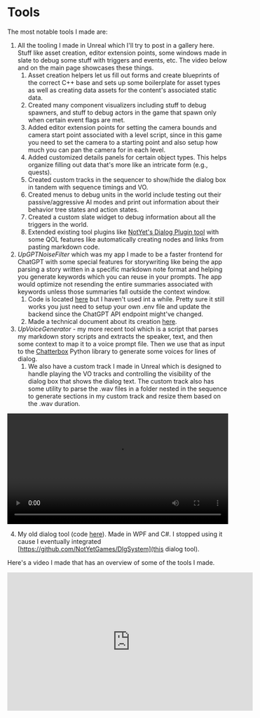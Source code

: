 
<main class="m-2">

<div class="m-2 mdx-content">

# Tools

<ToolsGallery />

The most notable tools I made are:

1. All the tooling I made in Unreal which I'll try to post in a gallery here. Stuff like asset creation, editor extension points, some windows made in slate to debug some stuff with triggers and events, etc. The video below and on the main page showcases these things.
   1. Asset creation helpers let us fill out forms and create blueprints of the correct C++ base and sets up some boilerplate for asset types as well as creating data assets for the content's associated static data.
   2. Created many component visualizers including stuff to debug spawners, and stuff to debug actors in the game that spawn only when certain event flags are met.
   3. Added editor extension points for setting the camera bounds and camera start point associated with a level script, since in this game you need to set the camera to a starting point and also setup how much you can pan the camera for in each level.
   4. Added customized details panels for certain object types. This helps organize filling out data that's more like an intricate form (e.g., quests).
   5. Created custom tracks in the sequencer to show/hide the dialog box in tandem with sequence timings and VO.
   6. Created menus to debug units in the world include testing out their passive/aggressive AI modes and print out information about their behavior tree states and action states.
   7. Created a custom slate widget to debug information about all the triggers in the world.
   8. Extended existing tool plugins like [NotYet's Dialog Plugin tool](https://github.com/NotYetGames/DlgSystem) with some QOL features like automatically creating nodes and links from pasting markdown code. 
2. *UpGPTNoiseFilter* which was my app I made to be a faster frontend for ChatGPT with some special features for storywriting like being the app parsing a story written in a specific markdown note format and helping you generate keywords which you can reuse in your prompts. The app would optimize not resending the entire summaries associated with keywords unless those summaries fall outside the context window.
   1. Code is located [here](https://gitlab.com/uperception/upgpt-noise-filter) but I haven't used int a while. Pretty sure it still works you just need to setup your own .env file and update the backend since the ChatGPT API endpoint might've changed.
   2. Made a technical document about its creation <A href="/Technical Docs/upgptnoisefilter">here</A>.
3. *UpVoiceGenerator* - my more recent tool which is a script that parses my markdown story scripts and extracts the speaker, text, and then some context to map it to a voice prompt file. Then we use that as input to the [Chatterbox](https://github.com/resemble-ai/chatterbox) Python library to generate some voices for lines of dialog.  
   1. We also have a custom track I made in Unreal which is designed to handle playing the VO tracks and controlling the visibility of the dialog box that shows the dialog text. The custom track also has some utility to parse the .wav files in a folder nested in the sequence to generate sections in my custom track and resize them based on the .wav duration.

<video width="100%" controls>
  <source src="CutscenePipelineExample.mp4" type="video/mp4" />
  Your browser does not support the video tag.
</video>

4. My old dialog tool (code [here](https://github.com/cyphina/DialogTool)). Made in WPF and C#. I stopped using it cause I eventually integrated [https://github.com/NotYetGames/DlgSystem](this dialog tool).

Here's a video I made that has an overview of some of the tools I made.

<iframe
  width="560"
  height="315"
  src="https://www.youtube.com/embed/-jNzbmpEU8A?si=CIAtMFSpXQMimYEY"
  title="YouTube video player"
  frameborder="0"
  allow="accelerometer; autoplay; clipboard-write; encrypted-media; gyroscope; picture-in-picture; web-share"
  referrerpolicy="strict-origin-when-cross-origin"
  allowfullscreen
></iframe>

</div>
</main>

